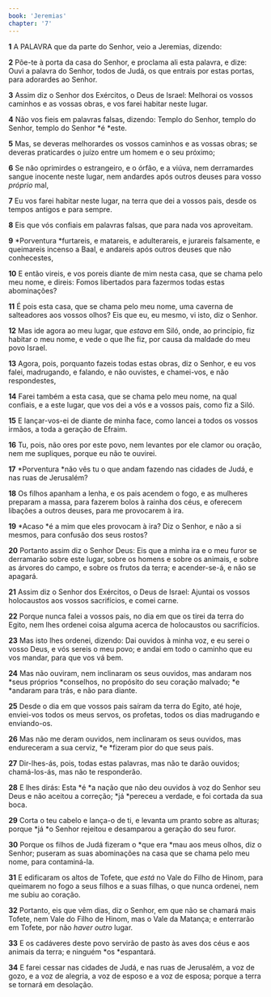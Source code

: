 ```yaml
---
book: 'Jeremias'
chapter: '7'
---
```


**1** A PALAVRA que da parte do Senhor, veio a Jeremias, dizendo:

**2** Põe-te à porta da casa do Senhor, e proclama ali esta palavra, e dize: Ouvi a palavra do Senhor, todos de Judá, os que entrais por estas portas, para adorardes ao Senhor.

**3** Assim diz o Senhor dos Exércitos, o Deus de Israel: Melhorai os vossos caminhos e as vossas obras, e vos farei habitar neste lugar.

**4** Não vos fieis em palavras falsas, dizendo: Templo do Senhor, templo do Senhor, templo do Senhor *é *este.

**5** Mas, se deveras melhorardes os vossos caminhos e as vossas obras; se deveras praticardes o juízo entre um homem e o seu próximo;

**6** Se não oprimirdes o estrangeiro, e o órfão, e a viúva, nem derramardes sangue inocente neste lugar, nem andardes após outros deuses para vosso _próprio_ mal,

**7** Eu vos farei habitar neste lugar, na terra que dei a vossos pais, desde os tempos antigos e para sempre.

**8** Eis que vós confiais em palavras falsas, que para nada vos aproveitam.

**9** *Porventura *furtareis, e matareis, e adulterareis, e jurareis falsamente, e queimareis incenso a Baal, e andareis após outros deuses que não conhecestes,

**10** E então vireis, e vos poreis diante de mim nesta casa, que se chama pelo meu nome, e direis: Fomos libertados para fazermos todas estas abominações?

**11** É pois esta casa, que se chama pelo meu nome, uma caverna de salteadores aos vossos olhos? Eis que eu, eu mesmo, vi isto, diz o Senhor.

**12** Mas ide agora ao meu lugar, que _estava_ em Siló, onde, ao princípio, fiz habitar o meu nome, e vede o que lhe fiz, por causa da maldade do meu povo Israel.

**13** Agora, pois, porquanto fazeis todas estas obras, diz o Senhor, e eu vos falei, madrugando, e falando, e não ouvistes, e chamei-vos, e não respondestes,

**14** Farei também a esta casa, que se chama pelo meu nome, na qual confiais, e a este lugar, que vos dei a vós e a vossos pais, como fiz a Siló.

**15** E lançar-vos-ei de diante de minha face, como lancei a todos os vossos irmãos, a toda a geração de Efraim.

**16** Tu, pois, não ores por este povo, nem levantes por ele clamor ou oração, nem me supliques, porque eu não te ouvirei.

**17** *Porventura *não vês tu o que andam fazendo nas cidades de Judá, e nas ruas de Jerusalém?

**18** Os filhos apanham a lenha, e os pais acendem o fogo, e as mulheres preparam a massa, para fazerem bolos à rainha dos céus, e oferecem libações a outros deuses, para me provocarem à ira.

**19** *Acaso *é a mim que eles provocam à ira? Diz o Senhor, e não a si mesmos, para confusão dos seus rostos?

**20** Portanto assim diz o Senhor Deus: Eis que a minha ira e o meu furor se derramarão sobre este lugar, sobre os homens e sobre os animais, e sobre as árvores do campo, e sobre os frutos da terra; e acender-se-á, e não se apagará.

**21** Assim diz o Senhor dos Exércitos, o Deus de Israel: Ajuntai os vossos holocaustos aos vossos sacrifícios, e comei carne.

**22** Porque nunca falei a vossos pais, no dia em que os tirei da terra do Egito, nem lhes ordenei coisa alguma acerca de holocaustos ou sacrifícios.

**23** Mas isto lhes ordenei, dizendo: Dai ouvidos à minha voz, e eu serei o vosso Deus, e vós sereis o meu povo; e andai em todo o caminho que eu vos mandar, para que vos vá bem.

**24** Mas não ouviram, nem inclinaram os seus ouvidos, mas andaram nos *seus próprios *conselhos, no propósito do seu coração malvado; *e *andaram para trás, e não para diante.

**25** Desde o dia em que vossos pais saíram da terra do Egito, até hoje, enviei-vos todos os meus servos, os profetas, todos os dias madrugando e enviando-os.

**26** Mas não me deram ouvidos, nem inclinaram os seus ouvidos, mas endureceram a sua cerviz, *e *fizeram pior do que seus pais.

**27** Dir-lhes-ás, pois, todas estas palavras, mas não te darão ouvidos; chamá-los-ás, mas não te responderão.

**28** E lhes dirás: Esta *é *a nação que não deu ouvidos à voz do Senhor seu Deus e não aceitou a correção; *já *pereceu a verdade, e foi cortada da sua boca.

**29** Corta o teu cabelo e lança-o de ti, e levanta um pranto sobre as alturas; porque *já *o Senhor rejeitou e desamparou a geração do seu furor.

**30** Porque os filhos de Judá fizeram o *que era *mau aos meus olhos, diz o Senhor; puseram as suas abominações na casa que se chama pelo meu nome, para contaminá-la.

**31** E edificaram os altos de Tofete, que _está_ no Vale do Filho de Hinom, para queimarem no fogo a seus filhos e a suas filhas, o que nunca ordenei, nem me subiu ao coração.

**32** Portanto, eis que vêm dias, diz o Senhor, em que não se chamará mais Tofete, nem Vale do Filho de Hinom, mas o Vale da Matança; e enterrarão em Tofete, por não _haver outro_ lugar.

**33** E os cadáveres deste povo servirão de pasto às aves dos céus e aos animais da terra; e ninguém *os *espantará.

**34** E farei cessar nas cidades de Judá, e nas ruas de Jerusalém, a voz de gozo, e a voz de alegria, a voz de esposo e a voz de esposa; porque a terra se tornará em desolação.

